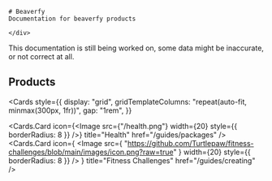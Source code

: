 
<div className="flexRow">
    <BrandIcon className="flexRowImage" size={20}/>
    <div>

    # Beaverfy
    Documentation for beaverfy products

    </div>

</div>

<Callout type="warning">
  This documentation is still being worked on, some data might be inaccurate, or
  not correct at all.
</Callout>

## Products

<Cards
  style={{
    display: "grid",
    gridTemplateColumns: "repeat(auto-fit, minmax(300px, 1fr))",
    gap: "1rem",
  }}
>
  <Cards.Card
    icon={<Image src={"/health.png"} width={20} style={{ borderRadius: 8 }} />}
    title="Health"
    href="/guides/packages"
  />
  <Cards.Card
    icon={
      <Image
        src={
          "https://github.com/Turtlepaw/fitness-challenges/blob/main/images/icon.png?raw=true"
        }
        width={20}
        style={{ borderRadius: 8 }}
      />
    }
    title="Fitness Challenges"
    href="/guides/creating"
  />
</Cards>
